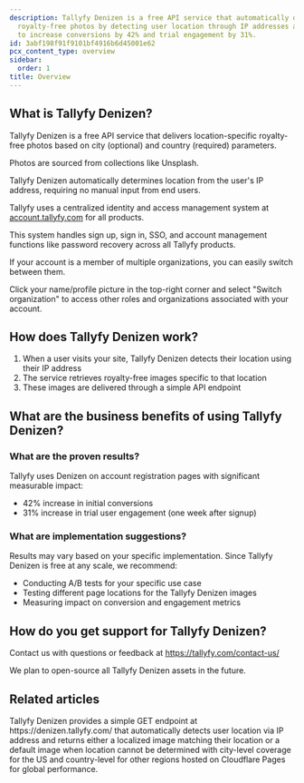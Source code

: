 ```yaml
---
description: Tallyfy Denizen is a free API service that automatically delivers location-specific
  royalty-free photos by detecting user location through IP addresses and has shown
  to increase conversions by 42% and trial engagement by 31%.
id: 3abf198f91f9101bf4916b6d45001e62
pcx_content_type: overview
sidebar:
  order: 1
title: Overview
---
```


## What is Tallyfy Denizen?

Tallyfy Denizen is a free API service that delivers location-specific royalty-free photos based on city (optional) and country (required) parameters.

Photos are sourced from collections like Unsplash.

Tallyfy Denizen automatically determines location from the user's IP address, requiring no manual input from end users.

Tallyfy uses a centralized identity and access management system at [account.tallyfy.com](https://account.tallyfy.com) for all products.

This system handles sign up, sign in, SSO, and account management functions like password recovery across all Tallyfy products.

If your account is a member of multiple organizations, you can easily switch between them.

Click your name/profile picture in the top-right corner and select "Switch organization" to access other roles and organizations associated with your account.

## How does Tallyfy Denizen work?

1. When a user visits your site, Tallyfy Denizen detects their location using their IP address
2. The service retrieves royalty-free images specific to that location
3. These images are delivered through a simple API endpoint

## What are the business benefits of using Tallyfy Denizen?

### What are the proven results?
Tallyfy uses Denizen on account registration pages with significant measurable impact:

* 42% increase in initial conversions
* 31% increase in trial user engagement (one week after signup)

### What are implementation suggestions?
Results may vary based on your specific implementation. Since Tallyfy Denizen is free at any scale, we recommend:

* Conducting A/B tests for your specific use case
* Testing different page locations for the Tallyfy Denizen images
* Measuring impact on conversion and engagement metrics

## How do you get support for Tallyfy Denizen?

Contact us with questions or feedback at https://tallyfy.com/contact-us/

We plan to open-source all Tallyfy Denizen assets in the future.


## Related articles
<CardGrid>
<LinkTitleCard header="<b>Denizen > Endpoints</b>" href="/products/denizen/endpoints/" > Tallyfy Denizen provides a simple GET endpoint at https://denizen.tallyfy.com/ that automatically detects user location via IP address and returns either a localized image matching their location or a default image when location cannot be determined with city-level coverage for the US and country-level for other regions hosted on Cloudflare Pages for global performance. </LinkTitleCard>
</CardGrid>